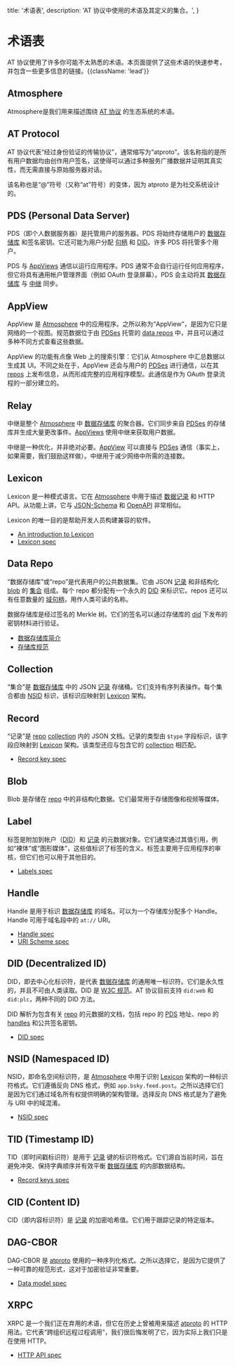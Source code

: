   title: '术语表',
  description:
    'AT 协议中使用的术语及其定义的集合。',
}

# 术语表

AT 协议使用了许多你可能不太熟悉的术语。本页面提供了这些术语的快速参考，并包含一些更多信息的链接。{{className: 'lead'}}

## Atmosphere

Atmosphere是我们用来描述围绕 [AT 协议](#at-protocol) 的生态系统的术语。

## AT Protocol

AT 协议代表“经过身份验证的传输协议”，通常缩写为“atproto”。该名称指的是所有用户数据均由创作用户签名，这使得可以通过多种服务广播数据并证明其真实性，而无需直接与原始服务器对话。

该名称也是“@”符号（又称“at”符号）的变体，因为 atproto 是为社交系统设计的。

## PDS (Personal Data Server)

PDS（即个人数据服务器）是托管用户的服务器。PDS 将始终存储用户的 [数据存储库](#data-repo) 和签名密钥。它还可能为用户分配 [句柄](#handle) 和 [DID](#did)。许多 PDS 将托管多个用户。

PDS 与 [AppViews](#appview) 通信以运行应用程序。PDS 通常不会自行运行任何应用程序，但它将具有通用帐户管理界面（例如 OAuth 登录屏幕）。PDS 会主动将其 [数据存储库](#data-repo) 与 [中继](#relay) 同步。
## AppView

AppView 是 [Atmosphere](#atmosphere) 中的应用程序。之所以称为“AppView”，是因为它只是网络的一个视图。规范数据位于由 [PDSes](#pds-personal-data-server) 托管的 [data repos](#data-repo) 中，并且可以通过多种不同方式查看这些数据。

AppView 的功能有点像 Web 上的搜索引擎：它们从 Atmosphere 中汇总数据以生成其 UI。不同之处在于，AppView 还会与用户的 [PDSes](#pds) 进行通信，以在其 [repos](#data-repo) 上发布信息，从而形成完整的应用程序模型。此通信是作为 OAuth 登录流程的一部分建立的。

## Relay

中继是整个 [Atmosphere](#atmosphere) 中 [数据存储库](#data-repo) 的聚合器。它们同步来自 [PDSes](#pds) 的存储库并生成大量更改事件。[AppViews](#appview) 使用中继来获取用户数据。

中继是一种优化，并非绝对必要。[AppView](#appview) 可以直接与 [PDSes](#pds) 通信（事实上，如果需要，我们鼓励这样做）。中继用于减少网络中所需的连接数。

## Lexicon

Lexicon 是一种模式语言。它在 [Atmosphere](#atmosphere) 中用于描述 [数据记录](#record) 和 HTTP API。从功能上讲，它与 [JSON-Schema](https://json-schema.org/) 和 [OpenAPI](https://www.openapis.org/) 非常相似。

Lexicon 的唯一目的是帮助开发人员构建兼容的软件。

- [An introduction to Lexicon](/guides/lexicon)
- [Lexicon spec](/specs/lexicon)

## Data Repo

“数据存储库”或“repo”是代表用户的公共数据集。它由 JSON [记录](#record) 和非结构化 [blob](#blob) 的 [集合](#collection) 组成。每个 repo 都分配有一个永久的 [DID](#did) 来标识它。repos 还可以有任意数量的 [域句柄](#handle)，用作人类可读的名称。

数据存储库是经过签名的 Merkle 树。它们的签名可以通过存储库的 [did](#did) 下发布的密钥材料进行验证。

- [数据存储库简介](/guides/data-repos)
- [存储库规范](/specs/repository)

## Collection

“集合”是 [数据存储库](#data-repo) 中的 JSON [记录](#record) 存储桶。它们支持有序列表操作。每个集合都由 [NSID](#nsid-namespaced-id) 标识，该标识应映射到 [Lexicon](#lexicon) 架构。

## Record

“记录”是 [repo](#data-repo) [collection](#collection) 内的 JSON 文档。记录的类型由 `$type` 字段标识，该字段应映射到 [Lexicon](#lexicon) 架构。该类型还应与包含它的 [collection](#collection) 相匹配。

- [Record key spec](/specs/record-key)

## Blob

Blob 是存储在 [repo](#data-repo) 中的非结构化数据。它们最常用于存储图像和视频等媒体。

## Label

标签是附加到帐户（[DID](#did-decentralized-id)）和 [记录](#record) 的元数据对象。它们通常通过其值引用，例如“裸体”或“图形媒体”，这些值标识了标签的含义。标签主要用于应用程序的审核，但它们也可以用于其他目的。

- [Labels spec](/specs/label)

## Handle

Handle 是用于标识 [数据存储库](#data-repo) 的域名。可以为一个存储库分配多个 Handle。Handle 可用于域名段中的 `at://` URI。

- [Handle spec](/specs/handle)
- [URI Scheme spec](/specs/at-uri-scheme)

## DID (Decentralized ID)

DID，即去中心化标识符，是代表 [数据存储库](#data-repo) 的通用唯一标识符。它们是永久性的，并且不可由人类读取。DID 是 [W3C 规范](https://www.w3.org/TR/did-core/)。AT 协议目前支持 `did:web` 和 `did:plc`，两种不同的 DID 方法。

DID 解析为包含有关 [repo](#data-repo) 的元数据的文档，包括 repo 的 [PDS](#pds) 地址、repo 的 [handles](#handle) 和公共签名密钥。

- [DID spec](/specs/did)

## NSID (Namespaced ID)

NSID，即命名空间标识符，是 [Atmosphere](#atmosphere) 中用于识别 [Lexicon](#lexicon) 架构的一种标识符格式。它们遵循反向 DNS 格式，例如 `app.bsky.feed.post`。之所以选择它们是因为它们通过域名所有权提供明确的架构管理。选择反向 DNS 格式是为了避免与 URI 中的域混淆。

- [NSID spec](/specs/nsid)

## TID (Timestamp ID)

TID（即时间戳标识符）是用于 [记录](#record) 键的标识符格式。它们源自当前时间，旨在避免冲突、保持字典顺序并有效平衡 [数据存储库](#data-repo) 的内部数据结构。

- [Record keys spec](/specs/record-key)

## CID (Content ID)

CID（即内容标识符）是 [记录](#record) 的加密哈希值。它们用于跟踪记录的特定版本。

## DAG-CBOR

DAG-CBOR 是 [atproto](#at-protocol) 使用的一种序列化格式。之所以选择它，是因为它提供了一种可靠的规范形式，这对于加密验证非常重要。

- [Data model spec](/specs/data-model)

## XRPC

XRPC 是一个我们正在弃用的术语，但它在历史上曾被用来描述 [atproto](#at-protocol) 的 HTTP 用法。它代表“跨组织远程过程调用”，我们很后悔发明了它，因为实际上我们只是在使用 HTTP。

- [HTTP API spec](/specs/xrpc)
